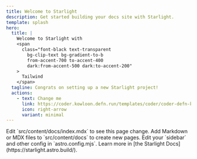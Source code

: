 ```yaml
---
title: Welcome to Starlight
description: Get started building your docs site with Starlight.
template: splash
hero:
  title: |
    Welcome to Starlight with
    <span
      class="font-black text-transparent
        bg-clip-text bg-gradient-to-b
        from-accent-700 to-accent-400
        dark:from-accent-500 dark:to-accent-200"
    >
      Tailwind
    </span>
  tagline: Congrats on setting up a new Starlight project!
  actions:
    - text: Change me
      link: https://coder.kowloon.defn.run/templates/coder/coder-defn-k8s-template/workspace?mode=auto&param.homedir=%2Fhome%2Fubuntu%2Fm%2Fw%2Fsites%2Fhana.studio
      icon: right-arrow
      variant: minimal
---
```



<CardGrid>
  <Card title="Update content" icon="pencil">
    Edit `src/content/docs/index.mdx` to see this page change.
  </Card>
  <Card title="Add new content" icon="add-document">
    Add Markdown or MDX files to `src/content/docs` to create new pages.
  </Card>
  <Card title="Configure your site" icon="setting">
    Edit your `sidebar` and other config in `astro.config.mjs`.
  </Card>
  <Card title="Read the docs" icon="open-book">
    Learn more in [the Starlight Docs](https://starlight.astro.build/).
  </Card>
</CardGrid>

